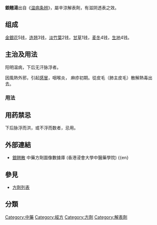 {{medical}}

'''銀翹湯'''出自《[[温病条辨|温病条辨]]》，屬辛涼解表劑，有滋阴透表之效。
==组成==
[[金銀花|金銀花]]5钱，[[连翘|连翘]]3钱，[[淡竹葉|淡竹葉]]2钱，[[甘草|甘草]]1钱，[[麦冬|麦冬]]4钱，[[生地|生地]]4钱。

== 主治及用法 ==
阳明温病，下后无汗脉浮者。

因風熱外邪，引起[[感冒|感冒]]，咽喉炎， 麻疹初期。從皮毛（肺主皮毛）散解熱毒出去。 

=== 用法 ===

==用药禁忌==
下后脉浮而洪，或不浮而数者，忌用。

== 外部連結 ==
* [https://sys02.lib.hkbu.edu.hk/cmfid/details.asp?lang=cht&id=F00008	    銀翹散] 中藥方劑圖像數據庫 (香港浸會大學中醫藥學院) {{zh}}{{en}

==參見==
*[[方劑列表|方劑列表]]

{{中医小作品}}


==分類==
[[Category:中藥|Category:中藥]]
[[Category:經方|Category:經方]]
[[Category:方劑|Category:方劑]]
[[Category:解表劑|Category:解表劑]]